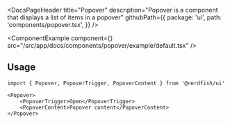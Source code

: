 <DocsPageHeader
	title="Popover"
	description="Popover is a component that displays a list of items in a popover"
	githubPath={{
		package: 'ui',
		path: 'components/popover.tsx',
	}}
/>

<ComponentExample
	component={<PopoverExample />}
	src="/src/app/docs/components/popover/example/default.tsx"
/>

## Usage

```tsx
import { Popover, PopoverTrigger, PopoverContent } from '@nerdfish/ui'
```

```tsx
<Popover>
	<PopoverTrigger>Open</PopoverTrigger>
	<PopoverContent>Popover content</PopoverContent>
</Popover>
```
